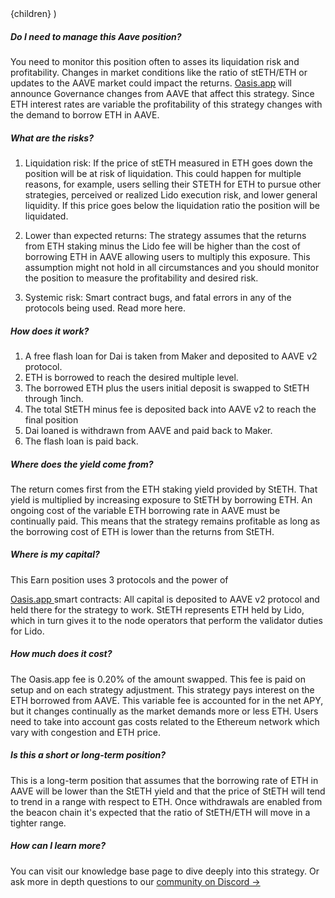 
  <FaqLayout learnMoreUrl={EXTERNAL_LINKS.KB.WHAT_YOU_SHOULD_KNOW_ABOUT_STETH}>
    {children}
  </FaqLayout>
)

##### Do I need to manage this Aave position?

You need to monitor this position often to asses its liquidation risk and profitability. Changes in
market conditions like the ratio of stETH/ETH or updates to the AAVE market could impact the
returns. <a href="https://oasis.app" target="_blank">Oasis.app</a> will announce Governance changes
from AAVE that affect this strategy. Since ETH interest rates are variable the profitability of this
strategy changes with the demand to borrow ETH in AAVE.

##### What are the risks?

1. Liquidation risk: If the price of stETH measured in ETH goes down the position will be at risk of
   liquidation. This could happen for multiple reasons, for example, users selling their STETH for
   ETH to pursue other strategies, perceived or realized Lido execution risk, and lower general
   liquidity. If this price goes below the liquidation ratio the position will be liquidated.

2. Lower than expected returns: The strategy assumes that the returns from ETH staking minus the
   Lido fee will be higher than the cost of borrowing ETH in AAVE allowing users to multiply this
   exposure. This assumption might not hold in all circumstances and you should monitor the position
   to measure the profitability and desired risk.

3. Systemic risk: Smart contract bugs, and fatal errors in any of the protocols being used. Read
   more here.

##### How does it work?

1. A free flash loan for Dai is taken from Maker and deposited to AAVE v2 protocol.
2. ETH is borrowed to reach the desired multiple level.
3. The borrowed ETH plus the users initial deposit is swapped to StETH through 1inch.
4. The total StETH minus fee is deposited back into AAVE v2 to reach the final position
5. Dai loaned is withdrawn from AAVE and paid back to Maker.
6. The flash loan is paid back.

##### Where does the yield come from?

The return comes first from the ETH staking yield provided by StETH. That yield is multiplied by
increasing exposure to StETH by borrowing ETH. An ongoing cost of the variable ETH borrowing rate in
AAVE must be continually paid. This means that the strategy remains profitable as long as the
borrowing cost of ETH is lower than the returns from StETH.

##### Where is my capital?

This Earn position uses 3 protocols and the power of

<a href="https://oasis.app" target="_blank">
  Oasis.app
</a> smart contracts: All capital is deposited to AAVE v2 protocol and held there for the strategy to
work. StETH represents ETH held by Lido, which in turn gives it to the node operators that perform the
validator duties for Lido.

##### How much does it cost?

The Oasis.app fee is 0.20% of the amount swapped. This fee is paid on setup and on each strategy
adjustment. This strategy pays interest on the ETH borrowed from AAVE. This variable fee is
accounted for in the net APY, but it changes continually as the market demands more or less ETH.
Users need to take into account gas costs related to the Ethereum network which vary with congestion
and ETH price.

##### Is this a short or long-term position?

This is a long-term position that assumes that the borrowing rate of ETH in AAVE will be lower than
the StETH yield and that the price of StETH will tend to trend in a range with respect to ETH. Once
withdrawals are enabled from the beacon chain it's expected that the ratio of StETH/ETH will move in
a tighter range.

##### How can I learn more?

You can visit our knowledge base page to dive deeply into this strategy. Or ask more in depth
questions to our <a href="https://discord.gg/oasisapp" target="_blank">community on Discord →</a>

